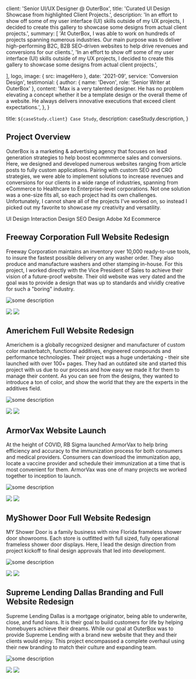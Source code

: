 
  client: 'Senior UI/UX Designer @ OuterBox',
  title: 'Curated UI Design Showcase from highlighted Client Projects.',
  description:
    'In an effort to show off some of my user interface (UI) skills outside of my UX projects, I decided to create this gallery to showcase some designs from actual client projects.',
  summary: [
    'At OuterBox, I was able to work on hundreds of projects spanning numerous industries. Our main purpose was to deliver high-performing B2C, B2B SEO-driven websites to help drive revenues and conversions for our clients.',
    'In an effort to show off some of my user interface (UI) skills outside of my UX projects, I decided to create this gallery to showcase some designs from actual client projects.',
    
  ],
  logo,
  image: { src: imageHero },
  date: '2021-09',
  service: 'Conversion Design',
  testimonial: {
    author: { name: 'Devon', role: 'Senior Writer at OuterBox' },
    content:
      'Max is a very talented designer. He has no problem elevating a concept whether it be a template design or the overall theme of a website. He always delivers innovative executions that exceed client expectations.',
  },
}

  title: `${caseStudy.client} Case Study`,
  description: caseStudy.description,
}

## Project Overview

OuterBox is a marketing & advertising agency that focuses on lead generation strategies to help boost ecommmerce sales and conversions. Here, we designed and developed numerous websites ranging from article posts to fully custom applications. Pairing with custom SEO and CRO strategies, we were able to implement solutions to increase revenues and conversions for our clients in a wide range of industries, spanning from eCommerce to Healthcare to Enterprise-level corporations. Not one solution was a one-size fits all, so each project had its own challenges. Unfortunately, I cannot share all of the projects I've worked on, so instead I picked out my favorite to showcase my creativity and versatility. 

<TagList className="mb-40">
  <TagListItem>UI Design</TagListItem>
  <TagListItem>Interaction Design</TagListItem>
  <TagListItem>SEO Design</TagListItem>
  <TagListItem>Adobe Xd</TagListItem>
  <TagListItem>Ecommerce</TagListItem>
</TagList>

## Freeway Corporation Full Website Redesign

Freeway Corporation maintains an inventory over 10,000 ready-to-use tools, to insure the fastest possible delivery on any washer order. They also produce and manufacture washers and other stamping in-house. For this project, I worked directly with the Vice President of Sales to achieve their vision of a future-proof website. Their old website was very dated and the goal was to provide a design that was up to standards and vividly creative for such a "boring" industry.

<Image
  src={imageFeature1}
  alt="some description"
  className="xl:!min-w-[76rem] !w-full !mt-20"
/>

<div className="lg:!w-full xl:!min-w-[76rem] xl:!columns-2 lg:!columns-1 sm:!columns-1 gap-10 xs:!mt-0 xl:!mt-10 !mb-40">
  <Image className="!w-full mt-10 xl:mt-0" src={imageFeature1a}/>
  <Image className="!w-full mt-10 xl:mt-0" src={imageFeature1b}/>
</div>

## Americhem Full Website Redesign

Americhem is a globally recognized designer and manufacturer of custom color masterbatch, functional additives, engineered compounds and performance technologies. Their project was a huge undertaking - their site launched with over 100+ pages. They had an outdated site and started this project with us due to our process and how easy we made it for them to manage their content. As you can see from the designs, they wanted to introduce a ton of color, and show the world that they are the experts in the additives field.

<Image
  src={imageFeature2}
  alt="some description"
  className="xl:!min-w-[76rem] !w-full !mt-20"
/>

<div className="lg:!w-full xl:!min-w-[76rem] xl:!columns-2 lg:!columns-1 sm:!columns-1 gap-10 xs:!mt-0 xl:!mt-10 !mb-40">
  <Image className="!w-full mt-10 xl:mt-0" src={imageFeature2a}/>
  <Image className="!w-full mt-10 xl:mt-0" src={imageFeature2b}/>
</div>

## ArmorVax Website Launch

At the height of COVID, RB Sigma launched ArmorVax to help bring efficiency and accuracy to the immunization process for both consumers and medical providers. Consumers can download the immunization app, locate a vaccine provider and schedule their immunization at a time that is most convenient for them. ArmorVax was one of many projects we worked together to inception to launch.

<Image
  src={imageFeature3}
  alt="some description"
  className="xl:!min-w-[76rem] !w-full !mt-20"
/>

<div className="lg:!w-full xl:!min-w-[76rem] xl:!columns-2 lg:!columns-1 sm:!columns-1 gap-10 xs:!mt-0 xl:!mt-10 !mb-40">
  <Image className="!w-full mt-10 xl:mt-0" src={imageFeature3a}/>
  <Image className="!w-full mt-10 xl:mt-0" src={imageFeature3b}/>
</div>

## MyShower Door Full Website Redesign

MY Shower Door is a family business with nine Florida frameless shower door showrooms. Each store is outfitted with full sized, fully operational frameless shower door displays. Here, I lead the design direction from project kickoff to final design approvals that led into development.

<Image
  src={imageFeature4}
  alt="some description"
  className="xl:!min-w-[76rem] !w-full !mt-20"
/>

<div className="lg:!w-full xl:!min-w-[76rem] xl:!columns-2 lg:!columns-1 sm:!columns-1 gap-10 xs:!mt-0 xl:!mt-10 !mb-40">
  <Image className="!w-full mt-10 xl:mt-0" src={imageFeature4a}/>
  <Image className="!w-full mt-10 xl:mt-0" src={imageFeature4b}/>
</div>

## Supreme Lending Dallas Branding and Full Website Redesign

Supreme Lending Dallas is a mortgage originator, being able to underwrite, close, and fund loans. It is their goal to build customers for life by helping homebuyers achieve their dreams. While our goal at OuterBox was to provide Supreme Lending with a brand new website that they and their clients would enjoy. This project encompassed a complete overhaul using their new branding to match their culture and expanding team.

<Image
  src={imageFeature5}
  alt="some description"
  className="xl:!min-w-[76rem] !w-full !mt-20"
/>

<div className="lg:!w-full xl:!min-w-[76rem] xl:!columns-2 lg:!columns-1 sm:!columns-1 gap-10 xs:!mt-0 xl:!mt-10 !mb-40">
  <Image className="!w-full mt-10 xl:mt-0" src={imageFeature5a}/>
  <Image className="!w-full mt-10 xl:mt-0" src={imageFeature5b}/>
</div>